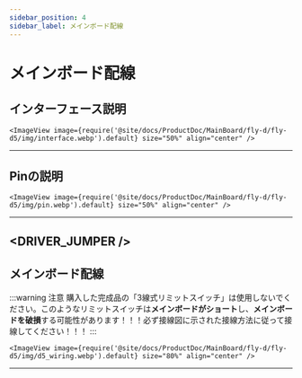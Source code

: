 ```yaml
---
sidebar_position: 4
sidebar_label: メインボード配線
---
```




# メインボード配線

## インターフェース説明

    <ImageView image={require('@site/docs/ProductDoc/MainBoard/fly-d/fly-d5/img/interface.webp').default} size="50%" align="center" />

----

## Pinの説明

    <ImageView image={require('@site/docs/ProductDoc/MainBoard/fly-d/fly-d5/img/pin.webp').default} size="50%" align="center" />
---

<DRIVER_JUMPER />
---

## メインボード配線



:::warning 注意
購入した完成品の「3線式リミットスイッチ」は使用しないでください。このようなリミットスイッチは**メインボードがショート**し、**メインボードを破損**する可能性があります！！！必ず接線図に示された接線方法に従って接線してください！！！
:::

    <ImageView image={require('@site/docs/ProductDoc/MainBoard/fly-d/fly-d5/img/d5_wiring.webp').default} size="80%" align="center" />

----

